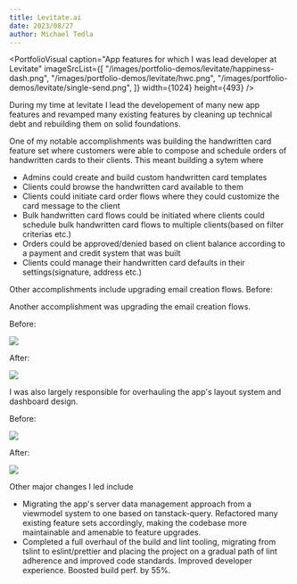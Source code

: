 ```yaml
---
title: Levitate.ai
date: 2023/08/27
author: Michael Tedla
---
```



<PortfolioVisual
  caption="App features for which I was lead developer at Levitate"
  imageSrcList={[
    "/images/portfolio-demos/levitate/happiness-dash.png",
    "/images/portfolio-demos/levitate/hwc.png",
    "/images/portfolio-demos/levitate/single-send.png",
  ]}
  width={1024}
  height={493}
/>

During my time at levitate I lead the developement of many new app features and revamped many existing features by cleaning up technical debt and rebuilding them on solid foundations.

One of my notable accomplishments was building the handwritten card feature set where customers were able to compose and schedule orders of handwritten cards to their clients. This meant building a sytem where

- Admins could create and build custom handwritten card templates
- Clients could browse the handwritten card available to them
- Clients could initiate card order flows where they could customize the card message to the client
- Bulk handwritten card flows could be initiated where clients could schedule bulk handwritten card flows to multiple clients(based on filter criterias etc.)
- Orders could be approved/denied based on client balance according to a payment and credit system that was built
- Clients could manage their handwritten card defaults in their settings(signature, address etc.)

Other accomplishments include upgrading email creation flows.
Before:

Another accomplishment was upgrading the email creation flows.

Before:

<Image
  src="/images/portfolio-demos/levitate/single-send-old.png"
  width={1536}
  height={740}
/>

After:

<Image
  src="/images/portfolio-demos/levitate/single-send.png"
  width={1536}
  height={740}
/>

I was also largely responsible for overhauling the app's layout system and dashboard design.

Before:

<Image
  src="/images/portfolio-demos/levitate/old-dash.png"
  width={1536}
  height={740}
/>

After:

<Image
  src="/images/portfolio-demos/levitate/new-dash.png"
  width={1536}
  height={740}
/>

Other major changes I led include

- Migrating the app's server data management approach from a viewmodel system to one based on tanstack-query. Refactored many existing feature sets accordingly, making the codebase more maintainable and amenable to feature upgrades.
- Completed a full overhaul of the build and lint tooling, migrating from tslint to eslint/prettier and placing the project on a gradual path of lint adherence and improved code standards. Improved developer experience. Boosted build perf. by 55%.
